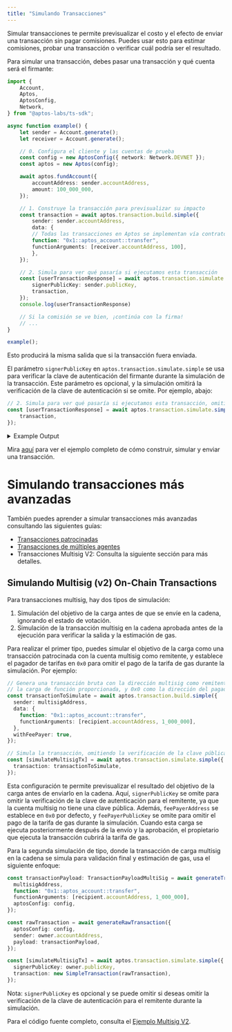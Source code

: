 ```yaml
---
title: "Simulando Transacciones"
---
```


Simular transacciones te permite previsualizar el costo y el efecto de enviar una transacción sin pagar comisiones.
Puedes usar esto para estimar comisiones, probar una transacción o verificar cuál podría ser el resultado.

Para simular una transacción, debes pasar una transacción y qué cuenta será el firmante:

```typescript filename="simulate-a-transaction.ts"
import {
    Account,
    Aptos,
    AptosConfig,
    Network,
} from "@aptos-labs/ts-sdk";

async function example() {
    let sender = Account.generate();
    let receiver = Account.generate();

    // 0. Configura el cliente y las cuentas de prueba
    const config = new AptosConfig({ network: Network.DEVNET });
    const aptos = new Aptos(config);

    await aptos.fundAccount({
        accountAddress: sender.accountAddress,
        amount: 100_000_000,
    });

    // 1. Construye la transacción para previsualizar su impacto
    const transaction = await aptos.transaction.build.simple({
        sender: sender.accountAddress,
        data: {
        // Todas las transacciones en Aptos se implementan vía contratos inteligentes.
        function: "0x1::aptos_account::transfer",
        functionArguments: [receiver.accountAddress, 100],
        },
    });

    // 2. Simula para ver qué pasaría si ejecutamos esta transacción
    const [userTransactionResponse] = await aptos.transaction.simulate.simple({
        signerPublicKey: sender.publicKey,
        transaction,
    });
    console.log(userTransactionResponse)

    // Si la comisión se ve bien, ¡continúa con la firma!
    // ...
}

example();
```

Esto producirá la misma salida que si la transacción fuera enviada.

El parámetro `signerPublicKey` en `aptos.transaction.simulate.simple` se usa para verificar la clave de autenticación del firmante durante la simulación de la transacción. Este parámetro es opcional, y la simulación omitirá la verificación de la clave de autenticación si se omite. Por ejemplo, abajo:

```typescript
// 2. Simula para ver qué pasaría si ejecutamos esta transacción, omitiendo la verificación de la clave de autenticación
const [userTransactionResponse] = await aptos.transaction.simulate.simple({
    transaction,
});
```

<details>
  <summary>Example Output</summary>

  ```shellscript filename="Terminal"
  {
    version: '9534925',
    hash: '0xea50b6fbea39ad1ba015d11cda0e7478334669c34830bc3df067a260d680893c',
    state_change_hash: '0x0000000000000000000000000000000000000000000000000000000000000000',
    event_root_hash: '0x0000000000000000000000000000000000000000000000000000000000000000',
    state_checkpoint_hash: null,
    gas_used: '9',
    success: true,
    vm_status: 'Executed successfully',
    accumulator_root_hash: '0x0000000000000000000000000000000000000000000000000000000000000000',
    changes: [
      {
        address: '0x811d5a94ccb597fa2a4f7872a3c678867cff94130d9378c39304c1354ef54abe',
        state_key_hash: '0x09adecee8779b64d05847488e2dbec6679c0c9e2fe618caf0793472ba3a7e4ab',
        data: [Object],
        type: 'write_resource'
      },
      {
        address: '0x811d5a94ccb597fa2a4f7872a3c678867cff94130d9378c39304c1354ef54abe',
        state_key_hash: '0x0c70ede5412277b81d9f8d99369930ed5d56ad65862e3e878ad22dd5500833d0',
        data: [Object],
        type: 'write_resource'
      },
      {
        address: '0xf40c314051890d16ba0a2ba427e003a83e730956fdeccf6c8eebc893a229ddc1',
        state_key_hash: '0x503f9cffb248036da24e18875f3dce72bb33d1d3ef5cfdbdb2fb3411cd718f4f',
        data: [Object],
        type: 'write_resource'
      },
      {
        state_key_hash: '0x6e4b28d40f98a106a65163530924c0dcb40c1349d3aa915d108b4d6cfc1ddb19',
        handle: '0x1b854694ae746cdbd8d44186ca4929b2b337df21d1c74633be19b2710552fdca',
        key: '0x0619dc29a0aac8fa146714058e8dd6d2d0f3bdf5f6331907bf91f3acd81e6935',
        value: '0x708f579f62cb01000100000000000000',
        data: null,
        type: 'write_table_item'
      }
    ],
    sender: '0x811d5a94ccb597fa2a4f7872a3c678867cff94130d9378c39304c1354ef54abe',
    sequence_number: '0',
    max_gas_amount: '200000',
    gas_unit_price: '100',
    expiration_timestamp_secs: '1718983701',
    payload: {
      function: '0x1::aptos_account::transfer',
      type_arguments: [],
      arguments: [
        '0xf40c314051890d16ba0a2ba427e003a83e730956fdeccf6c8eebc893a229ddc1',
        '100'
      ],
      type: 'entry_function_payload'
    },
    signature: {
      public_key: '0x966b6b9aa8feb58ee1b911235dea1f185b9169de56303d18bb59937066881e44',
      signature: '0x00000000000000000000000000000000000000000000000000000000000000000000000000000000000000000000000000000000000000000000000000000000',
      type: 'ed25519_signature'
    },
    events: [
      {
        guid: [Object],
        sequence_number: '0',
        type: '0x1::coin::CoinWithdraw',
        data: [Object]
      },
      {
        guid: [Object],
        sequence_number: '0',
        type: '0x1::coin::WithdrawEvent',
        data: [Object]
      },
      {
        guid: [Object],
        sequence_number: '0',
        type: '0x1::coin::CoinDeposit',
        data: [Object]
      },
      {
        guid: [Object],
        sequence_number: '1',
        type: '0x1::coin::DepositEvent',
        data: [Object]
      },
      {
        guid: [Object],
        sequence_number: '0',
        type: '0x1::transaction_fee::FeeStatement',
        data: [Object]
      }
    ],
    timestamp: '1718983681460047'
  }
  ```
</details>

Mira [aquí](../../../../../../build/sdks/ts-sdk/building-transactions) para ver el ejemplo completo de cómo construir, simular y enviar una transacción.

# Simulando transacciones más avanzadas

También puedes aprender a simular transacciones más avanzadas consultando las siguientes guías:

- [Transacciones patrocinadas](../../../../../../build/sdks/ts-sdk/building-transactions/sponsoring-transactions)
- [Transacciones de múltiples agentes](../../../../../../build/sdks/ts-sdk/building-transactions/multi-agent-transactions)
- Transacciones Multisig V2: Consulta la siguiente sección para más detalles.

## Simulando Multisig (v2) On-Chain Transactions

Para transacciones multisig, hay dos tipos de simulación:

1. Simulación del objetivo de la carga antes de que se envíe en la cadena, ignorando el estado de votación.
2. Simulación de la transacción multisig en la cadena aprobada antes de la ejecución para verificar la salida y la estimación de gas.

Para realizar el primer tipo, puedes simular el objetivo de la carga como una transacción patrocinada con la cuenta multisig como remitente, y establece el pagador de tarifas en `0x0` para omitir el pago de la tarifa de gas durante la simulación. Por ejemplo:

```typescript
// Genera una transacción bruta con la dirección multisig como remitente,
// la carga de función proporcionada, y 0x0 como la dirección del pagador de tarifas.
const transactionToSimulate = await aptos.transaction.build.simple({
  sender: multisigAddress,
  data: {
    function: "0x1::aptos_account::transfer",
    functionArguments: [recipient.accountAddress, 1_000_000],
  },
  withFeePayer: true,
});

// Simula la transacción, omitiendo la verificación de la clave pública/autenticación tanto para el remitente como para el pagador de tarifas.
const [simulateMultisigTx] = await aptos.transaction.simulate.simple({
  transaction: transactionToSimulate,
});
```

Esta configuración te permite previsualizar el resultado del objetivo de la carga antes de enviarlo en la cadena. Aquí, `signerPublicKey` se omite para omitir la verificación de la clave de autenticación para el remitente, ya que la cuenta multisig no tiene una clave pública. Además, `feePayerAddress` se establece en `0x0` por defecto, y `feePayerPublicKey` se omite para omitir el pago de la tarifa de gas durante la simulación. Cuando esta carga se ejecuta posteriormente después de la envío y la aprobación, el propietario que ejecuta la transacción cubrirá la tarifa de gas.

Para la segunda simulación de tipo, donde la transacción de carga multisig en la cadena se simula para validación final y estimación de gas, usa el siguiente enfoque:

```typescript
const transactionPayload: TransactionPayloadMultiSig = await generateTransactionPayload({
  multisigAddress,
  function: "0x1::aptos_account::transfer",
  functionArguments: [recipient.accountAddress, 1_000_000],
  aptosConfig: config,
});

const rawTransaction = await generateRawTransaction({
  aptosConfig: config,
  sender: owner.accountAddress,
  payload: transactionPayload,
});

const [simulateMultisigTx] = await aptos.transaction.simulate.simple({
  signerPublicKey: owner.publicKey,
  transaction: new SimpleTransaction(rawTransaction),
});
```

Nota: `signerPublicKey` es opcional y se puede omitir si deseas omitir la verificación de la clave de autenticación para el remitente durante la simulación.

Para el código fuente completo, consulta el [Ejemplo Multisig V2](https://github.com/aptos-labs/aptos-ts-sdk/blob/main/examples/typescript-esm/multisig_v2.ts).
